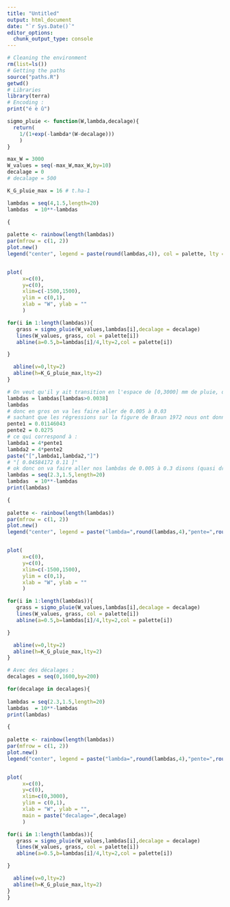 ```yaml
---
title: "Untitled"
output: html_document
date: "`r Sys.Date()`"
editor_options: 
  chunk_output_type: console
---
```


```r
# Cleaning the environment
rm(list=ls())
# Getting the paths
source("paths.R")
getwd()
# Libraries
library(terra)
# Encoding :
print("é è û")
```


```r
sigmo_pluie <- function(W,lambda,decalage){
  return(
    1/(1+exp(-lambda*(W-decalage)))
    )
}

max_W = 3000
W_values = seq(-max_W,max_W,by=10)
decalage = 0
# decalage = 500

K_G_pluie_max = 16 # t.ha-1

lambdas = seq(4,1.5,length=20)
lambdas  = 10**-lambdas

{
  
palette <- rainbow(length(lambdas))
par(mfrow = c(1, 2))
plot.new()
legend("center", legend = paste(round(lambdas,4)), col = palette, lty = 1,xpd = TRUE)


plot(
     x=c(0),
     y=c(0),
     xlim=c(-1500,1500),
     ylim = c(0,1),
     xlab = "W", ylab = ""
     )

for(i in 1:length(lambdas)){
   grass = sigmo_pluie(W_values,lambdas[i],decalage = decalage)
   lines(W_values, grass, col = palette[i])
   abline(a=0.5,b=lambdas[i]/4,lty=2,col = palette[i])

}

  abline(v=0,lty=2)
  abline(h=K_G_pluie_max,lty=2)
}
```

```r
# On veut qu'il y ait transition en l'espace de [0,3000] mm de pluie, donc on va restreindre nos lambdas à :
lambdas = lambdas[lambdas>0.0038]
lambdas
# donc en gros on va les faire aller de 0.005 à 0.03
# sachant que les régressions sur la figure de Braun 1972 nous ont donné des pentes :
pente1 = 0.01146043
pente2 = 0.0275
# ce qui correspond à :
lambda1 = 4*pente1
lambda2 = 4*pente2
paste("[",lambda1,lambda2,"]")
# "[ 0.04584172 0.11 ]"
# ok donc on va faire aller nos lambdas de 0.005 à 0.3 disons (quasi droite)
lambdas = seq(2.3,1.5,length=20)
lambdas  = 10**-lambdas
print(lambdas)

{
  
palette <- rainbow(length(lambdas))
par(mfrow = c(1, 2))
plot.new()
legend("center", legend = paste("lambda=",round(lambdas,4),"pente=",round(lambdas/4,4)), col = palette, lty = 1,xpd = TRUE)


plot(
     x=c(0),
     y=c(0),
     xlim=c(-1500,1500),
     ylim = c(0,1),
     xlab = "W", ylab = ""
     )

for(i in 1:length(lambdas)){
   grass = sigmo_pluie(W_values,lambdas[i],decalage = decalage)
   lines(W_values, grass, col = palette[i])
   abline(a=0.5,b=lambdas[i]/4,lty=2,col = palette[i])

}

  abline(v=0,lty=2)
  abline(h=K_G_pluie_max,lty=2)
}
```

```r
# Avec des décalages :
decalages = seq(0,1600,by=200)

for(decalage in decalages){
  
lambdas = seq(2.3,1.5,length=20)
lambdas  = 10**-lambdas
print(lambdas)

{
  
palette <- rainbow(length(lambdas))
par(mfrow = c(1, 2))
plot.new()
legend("center", legend = paste("lambda=",round(lambdas,4),"pente=",round(lambdas/4,4)), col = palette, lty = 1,xpd = TRUE)


plot(
     x=c(0),
     y=c(0),
     xlim=c(0,3000),
     ylim = c(0,1),
     xlab = "W", ylab = "",
     main = paste("decalage=",decalage)
     )

for(i in 1:length(lambdas)){
   grass = sigmo_pluie(W_values,lambdas[i],decalage = decalage)
   lines(W_values, grass, col = palette[i])
   abline(a=0.5,b=lambdas[i]/4,lty=2,col = palette[i])

}

  abline(v=0,lty=2)
  abline(h=K_G_pluie_max,lty=2)
}
}
```


